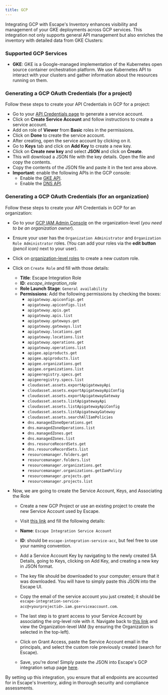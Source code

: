 ```yaml
---
title: GCP
---
```


Integrating GCP with Escape's Inventory enhances visibility and management of your GKE deployments across GCP services. This integration not only supports general API management but also enriches the inventory with detailed data from GKE Clusters:

### Supported GCP Services

- **GKE**: GKE is a Google-managed implementation of the Kubernetes open source container orchestration platform. We use Kubernetes API to interact with your clusters and gather information about the resources running on them.

### Generating a GCP OAuth Credentials (for a project)

Follow these steps to create your API Credentials in GCP for a project:

- Go to your [API Credentials page](https://console.cloud.google.com/apis/credentials) to generate a service account.
- Click on **Create Service Account** and follow instructions to create a service account.
- Add on role of **Viewer** from **Basic** roles in the permissions.
- Click on **Done** to create the service account.
- After creating, open the service account by clicking on it.
- Go to **Keys** tab and click on **Add Key** to create a new key.
- Click on **Create new key** and select **JSON** and click on **Create**.
- This will download a JSON file with the key details. Open the file and copy the contents.
- Copy the contents of the JSON file and paste it in the text area above.
- **Important**: enable the following APIs in the GCP console:
  - Enable the [GKE API](https://console.cloud.google.com/apis/enableflow?apiid=gkehub.googleapis.com).
  - Enable the [DNS API](https://console.cloud.google.com/apis/enableflow?apiid=dns.googleapis.com).

### Generating a GCP OAuth Credentials (for an organization)

Follow these steps to create your API Credentials in GCP for an organization:

- Go to your [GCP IAM Admin Console](https://console.cloud.google.com/iam-admin/iam) on the organization-level (*you need to be an organization owner*).
- Ensure your user has the `Organization Administrator` and `Organization Role Administrator` roles. (You can add your roles via the **edit button** *(pencil icon)* next to your user).
- Click on [organization-level roles](https://console.cloud.google.com/iam-admin/roles) to create a new custom role.
- Click on `Create Role` and fill with those details:
  - **Title**: Escape Integration Role
  - **ID**: *escape_integration_role*
  - **Role Launch Stage**: `General availability`
  - **Permissions**: Add the following permissions by checking the boxes:
    - `apigateway.apiconfigs.get`
    - `apigateway.apiconfigs.list`
    - `apigateway.apis.get`
    - `apigateway.apis.list`
    - `apigateway.gateways.get`
    - `apigateway.gateways.list`
    - `apigateway.locations.get`
    - `apigateway.locations.list`
    - `apigateway.operations.get`
    - `apigateway.operations.list`
    - `apigee.apiproducts.get`
    - `apigee.apiproducts.list`
    - `apigee.organizations.get`
    - `apigee.organizations.list`
    - `apigeeregistry.specs.get`
    - `apigeeregistry.specs.list`
    - `cloudasset.assets.exportApigatewayApi`
    - `cloudasset.assets.exportApigatewayApiConfig`
    - `cloudasset.assets.exportApigatewayGateway`
    - `cloudasset.assets.listApigatewayApi`
    - `cloudasset.assets.listApigatewayApiConfig`
    - `cloudasset.assets.listApigatewayGateway`
    - `cloudasset.assets.searchAllIamPolicies`
    - `dns.managedZoneOperations.get`
    - `dns.managedZoneOperations.list`
    - `dns.managedZones.get`
    - `dns.managedZones.list`
    - `dns.resourceRecordSets.get`
    - `dns.resourceRecordSets.list`
    - `resourcemanager.folders.get`
    - `resourcemanager.folders.list`
    - `resourcemanager.organizations.get`
    - `resourcemanager.organizations.getIamPolicy`
    - `resourcemanager.projects.get`
    - `resourcemanager.projects.list`

- Now, we are going to create the Service Account, Keys, and Associating the Role

  - Create a new GCP Project or use an existing project to create the new Service Account used by Escape.  
  - Visit [this link](https://console.cloud.google.com/iam-admin/serviceaccounts/create) and fill the following details:
  - **Name**: `Escape Integration Service Account`
  - **ID**: should be `escape-integration-service-acc`, but feel free to use your naming convention.

  - Add a Service Account Key by navigating to the newly created SA Details, going to Keys, clicking on Add Key, and creating a new key in JSON format. 

  - The key file should be downloaded to your computer; ensure that it was downloaded. You will have to simply paste this JSON into the Escape UI.  
  - Copy the email of the service account you just created; it should be `escape-integration-service-acc@<yourprojectid>.iam.gserviceaccount.com`.  
  - The last step is to grant access to your Service Account by associating the org-level role with it. Navigate back to [this link](https://console.cloud.google.com/iam-admin/iam) and view the Organization-level IAM (by ensuring the Organization is selected in the top-left).  
  - Click on Grant Access, paste the Service Account email in the principals, and select the custom role previously created (search for Escape).  
  - Save, you're done! Simply paste the JSON into Escape's GCP integration setup page [here](https://app.escape.tech/integrations/gcp/new).

By setting up this integration, you ensure that all endpoints are accounted for in Escape's Inventory, aiding in thorough security and compliance assessments.
